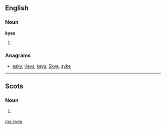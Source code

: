 ==English==
===Noun===
'''kyes'''

#{{plural of|[[kye#English|kye]]}}

===Anagrams===
* [[esky#English|esky]], [[Keys#English|Keys]], [[keys#English|keys]], [[Skye#English|Skye]], [[syke#English|syke]]

----

==Scots==

===Noun===
{{sco-pl}}

# {{South Scots}} {{plural of|[[kye#Etymology 2|kye]]|lang=Scots}}

[[my:kyes]]